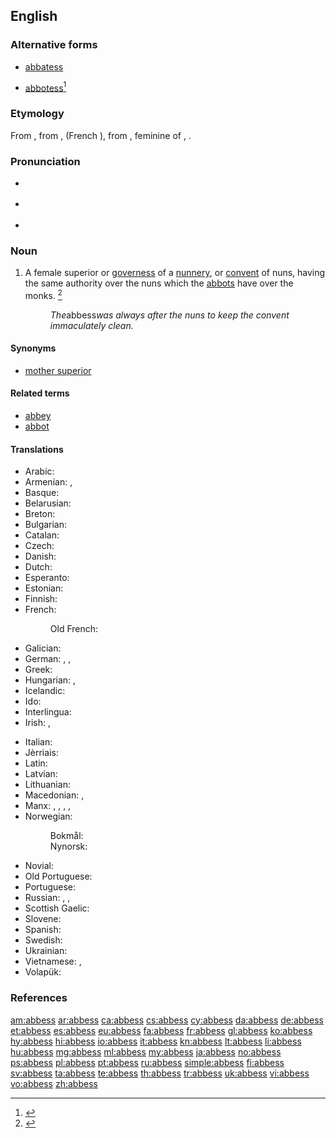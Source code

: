 ==English==
{{Wikisource1911Enc|Abbess}}
{{wikipedia}}

===Alternative forms===
* {{qualifier|obsolete}} [[abbatess]]
* {{qualifier|obsolete}} [[abbotess]]<ref>{{R:CDOE|page=2}}</ref>

===Etymology===
From {{etyl|enm|en}} {{term|abbesse|lang=enm}}, from {{etyl|fro|en}} {{term|abaesse|lang=fro}}, {{term|abeesse|lang=fro}} (French {{term|abbesse|lang=fr}}), from {{etyl|LL.|en}} {{term|abbatissa|lang=la}}, feminine of {{term|abbas|lang=la}}, {{term|abbatis||abbot|lang=la}}.

===Pronunciation===
* {{a|RP}} {{IPA|/ˈæb.ɪs/|/ˈæb.ɛs/|lang=en}}
* {{a|GenAm}} {{IPA|/ˈæb.ɪs/|/ˈæb.ɛs/|lang=en}}
* {{audio|en-us-abbess.ogg|Audio (US)|lang=en}}

===Noun===
{{en-noun|es}}

# A female superior or [[governess]] of a [[nunnery]], or [[convent]] of nuns, having the same authority over the nuns which the [[abbots]] have over the monks. {{defdate|First attested around 1150 to 1350}}<ref name=SOED>{{R:SOED5|page=3}}</ref>
#: ''The ''abbess'' was always after the nuns to keep the convent immaculately clean.''

====Synonyms====
* {{sense|female superior of a nunnery}} [[mother superior]]

====Related terms====
* [[abbey]]
* [[abbot]]

====Translations====
{{trans-top|female superior of a nunnery}}
* Arabic: {{t|ar|رئيسة دير|f|sc=Arab}}
* Armenian: {{t|hy|մայրապետ}}, {{t|hy|աբբայուհի|sc=Armn}}
* Basque: {{t+|eu|abadesa}}
* Belarusian: {{t|be|абаты́са|f}}
* Breton: {{t+|br|abadez|f}}
* Bulgarian: {{t|bg|игуменка}}
* Catalan: {{t+|ca|abadessa|f}}
* Czech: {{t+|cs|abatyše|f}}
* Danish: {{t+|da|abbedisse|c}}
* Dutch: {{t+|nl|abdis}}
* Esperanto: {{t|eo|abatino}}
* Estonian: {{t|et|abtiss}}
* Finnish: {{t+|fi|abbedissa}}
* French: {{t+|fr|abbesse|f}}
*: Old French: {{t|fro|abeesse|f}}
* Galician: {{t+|gl|abadesa|f}}
* German: {{t+check|de|Äbtissin|f}}, {{t-check|de|Äbtin|f}}, {{t-check|de|Oberin|f}} {{gloss|Reverend Mother}}
* Greek: {{t+|el|ηγουμένη}}
* Hungarian: {{t+|hu|apácafőnöknő}}, {{t+|hu|apátnő}}
* Icelandic: {{t+|is|abbadís|f}}
* Ido: {{t+|io|abadino}}
* Interlingua: {{t|ia|Abbatessa}}
* Irish: {{t|ga|ban-ab|f}}, {{t|ga|máthairab|f}}
{{trans-mid}}
* Italian: {{t+|it|badessa|f}}
* Jèrriais: {{t|roa-jer|abbêsse|f}}
* Latin: {{t|la|abbatissa}}
* Latvian: {{t+|lv|abate|f}}
* Lithuanian: {{t+|lt|abatė|f}}
* Macedonian: {{t|mk|опатица|f}}, {{t|mk|игуменија|f}}
* Manx: {{t|gv|ard-chaillagh|f}}, {{t|gv|ard-chaillagh ghoo|f}}, {{t|gv|ard-ven reill|f}}, {{t|gv|ben abb|f}}, {{t|gv|moir abb|f}}
* Norwegian: 
*: Bokmål: {{t+|nb|abbedisse|m|f}}
*: Nynorsk: {{t|nn|abbedisse|f}}
* Novial: {{t|nov|abata}}
* Old Portuguese: {{t|roa-opt|abadessa|f}}
* Portuguese: {{t+|pt|abadessa|f}}
* Russian: {{t+|ru|аббати́са|f}}, {{t+|ru|настоя́тельница|f}} {{qualifier|монастыря́}}, {{t+|ru|игу́менья|f}}
* Scottish Gaelic: {{t|gd|ban-aba|f}}
* Slovene: {{t+|sl|opatinja|f}}
* Spanish: {{t+|es|abadesa|f}}
* Swedish: {{t+|sv|abbedissa}}
* Ukrainian: {{t+|uk|абати́са|f}}
* Vietnamese: {{t-check|vi|[[bà]] [[trưởng tu viện]]}} <!-- was "[[bà]] [[trưởng tu viện]]" - assumed sum-of-parts; if an idiom, remove the wikilinks to the individual words. see [[User:Kephir/gadgets/xte#Translation_fixing]] -->, {{t-check|vi|nữ|alt=nữ trưởng tu viện}} <!-- was "[[nữ]] trưởng tu viện" - assumed inflected form or vocalised spelling; please verify if linking is acceptable. see [[User:Kephir/gadgets/xte#Translation_fixing]] -->
* Volapük: {{t+|vo|jilepädan}}
{{trans-bottom}}

===References===
<references/>

[[am:abbess]]
[[ar:abbess]]
[[ca:abbess]]
[[cs:abbess]]
[[cy:abbess]]
[[da:abbess]]
[[de:abbess]]
[[et:abbess]]
[[es:abbess]]
[[eu:abbess]]
[[fa:abbess]]
[[fr:abbess]]
[[gl:abbess]]
[[ko:abbess]]
[[hy:abbess]]
[[hi:abbess]]
[[io:abbess]]
[[it:abbess]]
[[kn:abbess]]
[[lt:abbess]]
[[li:abbess]]
[[hu:abbess]]
[[mg:abbess]]
[[ml:abbess]]
[[my:abbess]]
[[ja:abbess]]
[[no:abbess]]
[[ps:abbess]]
[[pl:abbess]]
[[pt:abbess]]
[[ru:abbess]]
[[simple:abbess]]
[[fi:abbess]]
[[sv:abbess]]
[[ta:abbess]]
[[te:abbess]]
[[th:abbess]]
[[tr:abbess]]
[[uk:abbess]]
[[vi:abbess]]
[[vo:abbess]]
[[zh:abbess]]
